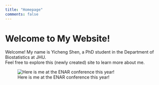 ```yaml
---
title: "Homepage"
comments: false
---
```


# Welcome to My Website!

Welcome! My name is Yicheng Shen, a PhD student in the Department of Biostatistics at JHU.\
Feel free to explore this (newly created) site to learn more about me.

![Here is me at the ENAR conference this year!](ENAR.jpg)
